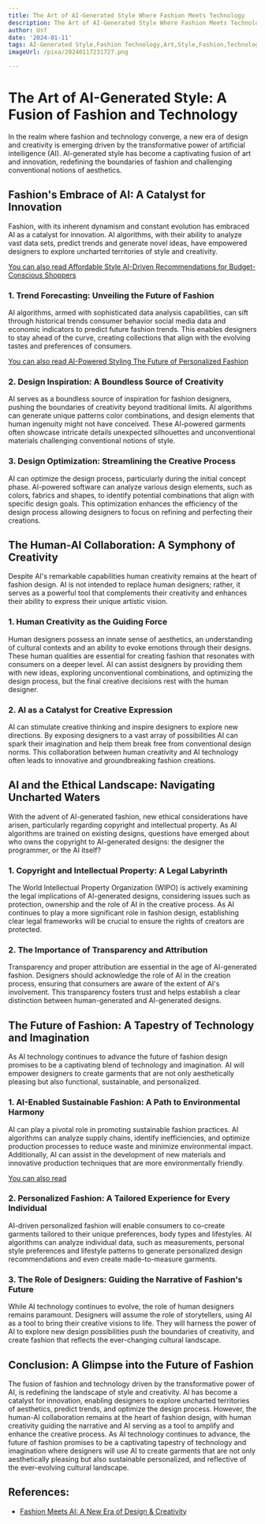 ```yaml
---
title: The Art of AI-Generated Style Where Fashion Meets Technology
description: The Art of AI-Generated Style Where Fashion Meets Technology
author: Usf
date: '2024-01-11'
tags: AI-Generated Style,Fashion Technology,Art,Style,Fashion,Technology
imageUrl: /pixa/20240117231727.png

---
```

# The Art of AI-Generated Style: A Fusion of Fashion and Technology

In the realm where fashion and technology converge, a  new era of design and creativity is  emerging driven by  the transformative power of artificial intelligence (AI). AI-generated style  has become a captivating  fusion of art and innovation, redefining the boundaries of fashion and challenging conventional notions  of aesthetics.

## Fashion's Embrace  of AI: A Catalyst for Innovation

Fashion, with its inherent dynamism and constant evolution has embraced AI as a catalyst for innovation. AI algorithms,  with  their ability to  analyze vast data sets, predict trends and generate novel ideas, have empowered designers to explore uncharted territories of style and creativity.

[You can also  read Affordable Style AI-Driven Recommendations for Budget-Conscious Shoppers](Affordable%20Style%20AI-Driven%20Recommendations%20for%20Budget-Conscious%20Shoppers)


### 1. Trend Forecasting: Unveiling the Future of Fashion

AI algorithms, armed with sophisticated data  analysis capabilities, can sift through historical trends consumer behavior social media data and economic indicators to predict future fashion trends. This enables designers to stay ahead of the curve, creating  collections  that align with the evolving tastes and preferences  of consumers.

[You can also read AI-Powered Styling The Future of Personalized Fashion](AI-Powered%20Styling%20The%20Future%20of%20Personalized%20Fashion)


### 2. Design  Inspiration: A Boundless Source of Creativity

AI  serves as a boundless source of inspiration for fashion designers,  pushing the boundaries of creativity beyond traditional limits. AI algorithms can  generate unique patterns color combinations, and design elements that human ingenuity might not  have conceived.  These AI-powered garments often showcase intricate details unexpected silhouettes and unconventional materials challenging conventional notions of style.

### 3. Design Optimization:  Streamlining  the Creative Process

AI can optimize the design process, particularly during the initial concept phase. AI-powered software can analyze various design elements, such as colors, fabrics and shapes, to identify potential combinations that align with specific design goals. This optimization enhances the efficiency of the design process allowing designers to focus on refining and perfecting their creations.

## The Human-AI Collaboration: A Symphony of Creativity

Despite AI's remarkable capabilities human creativity  remains at the heart of  fashion design. AI is not  intended  to replace human designers; rather, it serves as a powerful tool that  complements their creativity and enhances  their ability to express their unique artistic vision.

### 1. Human Creativity as the Guiding Force

Human designers possess an innate sense  of aesthetics, an understanding of  cultural contexts and  an  ability to evoke emotions through their  designs. These human qualities are essential for  creating fashion that  resonates with consumers on a deeper  level. AI  can assist designers  by providing them with new ideas, exploring unconventional combinations, and optimizing the  design process, but the final creative decisions  rest with the human designer.

### 2. AI  as a Catalyst for  Creative Expression

AI can stimulate  creative thinking and inspire designers to explore new directions. By exposing designers to a vast array of possibilities AI can  spark their imagination and help them  break free from conventional design norms. This collaboration between human creativity and AI technology often leads  to innovative and groundbreaking fashion creations.

##  AI and the Ethical Landscape: Navigating Uncharted  Waters

With  the advent of  AI-generated fashion, new ethical considerations have arisen, particularly regarding  copyright and intellectual property. As AI algorithms are trained on existing designs, questions have  emerged about who  owns the  copyright to AI-generated  designs: the designer the programmer, or the AI itself?

### 1. Copyright and Intellectual Property: A Legal Labyrinth

The World Intellectual Property Organization (WIPO) is actively examining the legal implications of AI-generated designs,  considering  issues such as protection, ownership and the role  of AI in the creative process. As AI continues to play a more significant role in fashion design, establishing clear legal frameworks will be crucial  to ensure the rights of creators are protected.

### 2.  The Importance of Transparency and Attribution

Transparency and proper attribution are essential in the age of AI-generated fashion. Designers should acknowledge  the role  of AI in the creation process, ensuring that consumers are aware of the extent of AI's  involvement. This transparency  fosters trust and helps establish a clear distinction between human-generated and AI-generated designs.

## The Future of Fashion: A Tapestry  of Technology and Imagination

As AI technology  continues to advance the future of fashion design  promises to be a captivating blend of technology and imagination. AI will empower  designers to create garments that are not only aesthetically pleasing but also functional,  sustainable, and personalized.

### 1. AI-Enabled Sustainable Fashion: A  Path to Environmental Harmony

AI can play a pivotal role in promoting sustainable fashion practices. AI algorithms can analyze supply  chains, identify inefficiencies, and optimize production processes to  reduce waste and minimize environmental impact. Additionally,  AI  can assist in the development of new materials and innovative production techniques that  are  more environmentally friendly.

[You can also read ]()


### 2. Personalized Fashion: A Tailored Experience for Every Individual

AI-driven personalized fashion will enable consumers to  co-create garments tailored to their unique preferences, body types and lifestyles. AI algorithms can analyze individual  data, such as measurements, personal style preferences and lifestyle patterns to generate personalized design recommendations and even create made-to-measure garments.

###  3. The Role  of Designers: Guiding the Narrative of Fashion's Future

While AI technology continues to evolve, the  role of human  designers remains paramount. Designers will  assume the role of storytellers,  using AI as a tool to bring their creative visions to life. They will harness the  power of AI  to explore new  design possibilities push the boundaries of creativity, and create fashion that reflects the ever-changing cultural landscape.

## Conclusion: A Glimpse into  the Future of Fashion

The fusion of fashion and technology driven by  the transformative power of AI, is  redefining the landscape of style and creativity. AI has  become a  catalyst for innovation, enabling designers to explore uncharted territories of aesthetics, predict trends, and optimize the design process. However, the human-AI collaboration  remains at  the heart of fashion design,  with  human creativity guiding the narrative and AI serving as a tool to amplify and enhance the creative process. As AI technology continues  to advance, the future  of fashion promises to be a captivating tapestry of technology and imagination where designers  will use AI to create garments that are not only aesthetically pleasing but also sustainable personalized, and reflective of the ever-evolving cultural landscape.

## References:
- [Fashion Meets AI: A New Era of Design & Creativity](https://thefashionglobe.com/ai-and-creativity)
